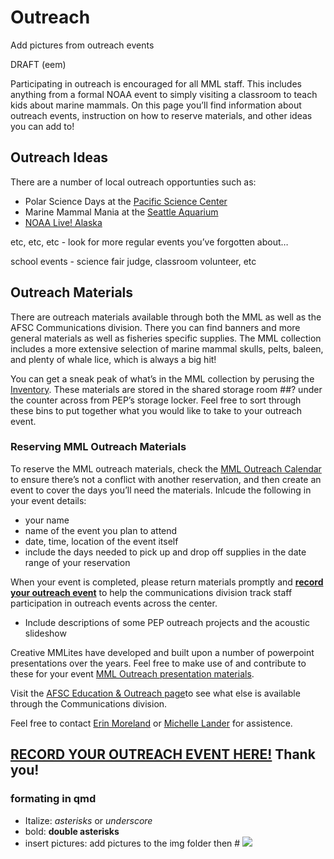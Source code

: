 # Outreach {#outreach}
 
Add pictures from outreach events

DRAFT (eem)

Participating in outreach is encouraged for all MML staff. This includes anything from a formal NOAA event to simply visiting a classroom to teach kids about marine mammals. On this page you'll find information about outreach events, instruction on how to reserve materials, and other ideas you can add to!

## Outreach Ideas 

There are a number of local outreach opportunties such as:

- Polar Science Days at the [Pacific Science Center](https://pacificsciencecenter.org/)
- Marine Mammal Mania at the [Seattle Aquarium](https://www.seattleaquarium.org/)
- [NOAA Live! Alaska](https://www.fisheries.noaa.gov/alaska/outreach-and-education/noaa-live-alaska)

etc, etc, etc - look for more regular events you've forgotten about... 

school events - science fair judge, classroom volunteer, etc


## Outreach Materials

There are outreach materials available through both the MML as well as the AFSC Communications division. There you can find banners and more general materials as well as fisheries specific supplies. The MML collection includes a more extensive selection of marine mammal skulls, pelts, baleen, and plenty of whale lice, which is always a big hit!

You can get a sneak peak of what's in the MML collection by perusing the [Inventory](https://docs.google.com/document/d/0B_omi4vXP064Rl9xTGV2a0xyYmowTnlPR1U4MWFSTXpYaFRv/edit?resourcekey=0-sEV7CbC4j-PaLg1kiyOKbA). These materials are stored in the shared storage room ##? under the counter across from PEP's storage locker.  Feel free to sort through these bins to put together what you would like to take to your outreach event. 

### Reserving MML Outreach Materials
To reserve the MML outreach materials, check the [MML Outreach Calendar](https://calendar.google.com/calendar/u/0?cid=bm9hYS5nb3ZfdnY5cWFuZGppa2ozaDNnZWQ3MjFrbWdubmtAZ3JvdXAuY2FsZW5kYXIuZ29vZ2xlLmNvbQ) to ensure there's not a conflict with another reservation, and then create an event to cover the days you'll need the materials. Inlcude the following in your event details: 

- your name
- name of the event you plan to attend
- date, time, location of the event itself
- include the days needed to pick up and drop off supplies in the date range of your reservation

When your event is completed, please return materials promptly and [**record your outreach event**](https://sites.google.com/noaa.gov/myafsc/communications/outreach-and-education/outreach-participation) to help the communications division track staff participation in outreach events across the center. 

- Include descriptions of some PEP outreach projects and the acoustic slideshow

Creative MMLites have developed and built upon a number of powerpoint presentations over the years. Feel free to make use of and contribute to these for your event [MML Outreach presentation materials](https://drive.google.com/drive/folders/1dRKkJzLLPw__Rq30W6CWsGiWX2OaXLEj).

Visit the [AFSC Education & Outreach page](https://sites.google.com/noaa.gov/myafsc/communications/outreach-and-education)to see what else is available through the Communications division. 

Feel free to contact [Erin Moreland](erin.moreland@noaa.gov) or [Michelle Lander](michelle.lander@noaa.gov) for assistence. 

## [**RECORD YOUR OUTREACH EVENT HERE!**](https://sites.google.com/noaa.gov/myafsc/communications/outreach-and-education/outreach-participation) Thank you! 

### formating in qmd

- Italize: *asterisks*
or _underscore_
- bold: **double asterisks**
- insert pictures: add pictures to the img folder then # ![](img/which_course.png)





